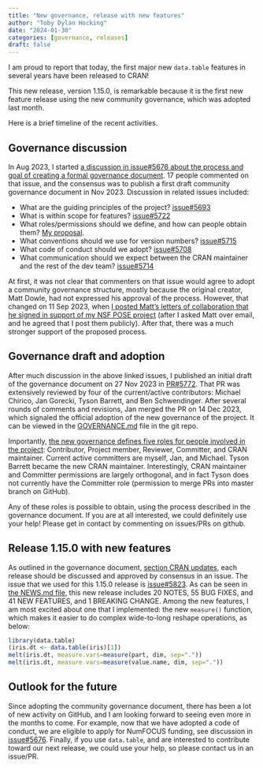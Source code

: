 ```yaml
---
title: "New governance, release with new features"
author: "Toby Dylan Hocking"
date: "2024-01-30"
categories: [governance, releases]
draft: false
---
```


I am proud to report that today, the first major new `data.table`
features in several years have been released to CRAN!

This new release, version 1.15.0, is remarkable because it is the
first new feature release using the new community governance, which
was adopted last month.

Here is a brief timeline of the recent activities.

## Governance discussion

In Aug 2023, I started [a discussion in issue#5676 about the process
and goal of creating a formal governance
document](https://github.com/Rdatatable/data.table/issues/5676). 17
people commented on that issue, and the consensus was to publish a
first draft community governance document in Nov 2023. Discussion in
related issues included:

* What are the guiding principles of the project? [issue#5693](https://github.com/Rdatatable/data.table/issues/5693)
* What is within scope for features? [issue#5722](https://github.com/Rdatatable/data.table/issues/5722)
* What roles/permissions should we define, and how can people obtain
  them? [My proposal](https://github.com/Rdatatable/data.table/issues/5676#issuecomment-1778507769).
* What conventions should we use for version numbers?
  [issue#5715](https://github.com/Rdatatable/data.table/issues/5715)
* What code of conduct should we adopt? [issue#5708](https://github.com/Rdatatable/data.table/issues/5708)
* What communication should we expect between the CRAN maintainer and
  the rest of the dev team?
  [issue#5714](https://github.com/Rdatatable/data.table/issues/5714)
  
At first, it was not clear that commenters on that issue would agree
to adopt a community governance structure, mostly because the original
creator, Matt Dowle, had not expressed his approval of the process.
However, that changed on 11 Sep 2023, when [I posted Matt's letters of
collaboration that he signed in support of my NSF POSE
project](https://github.com/Rdatatable/data.table/issues/5676#issuecomment-1714888990)
(after I asked Matt over email, and he agreed that I post them
publicly). After that, there was a much stronger support of the
proposed process.

## Governance draft and adoption

After much discussion in the above linked issues, I published an
initial draft of the governance document on 27 Nov 2023 in
[PR#5772](https://github.com/Rdatatable/data.table/pull/5772). That PR
was extensively reviewed by four of the current/active contributors:
Michael Chirico, Jan Gorecki, Tyson Barrett, and Ben
Schwendinger. After several rounds of comments and revisions, Jan
merged the PR on 14 Dec 2023, which signaled the official adoption of
the new governance of the project. It can be viewed in the
[GOVERNANCE.md](https://github.com/Rdatatable/data.table/blob/master/GOVERNANCE.md)
file in the git repo.

Importantly, [the new governance defines five roles for people
involved in the
project](https://github.com/Rdatatable/data.table/blob/master/GOVERNANCE.md#roles):
Contributor, Project member, Reviewer, Committer, and CRAN maintainer.
Current active committers are myself, Jan, and Michael.  Tyson Barrett
became the new CRAN maintainer. Interestingly, CRAN maintainer and
Committer permissions are largely orthogonal, and in fact Tyson does
not currently have the Committer role (permission to merge PRs into
master branch on GitHub).

Any of these roles is possible to obtain, using the process described
in the governance document. If you are at all interested, we could
definitely use your help! Please get in contact by commenting on
issues/PRs on github.

## Release 1.15.0 with new features

As outlined in the governance document, [section CRAN
updates](https://github.com/Rdatatable/data.table/blob/master/GOVERNANCE.md#cran-updates),
each release should be discussed and approved by consensus in an
issue.  The issue that we used for this 1.15.0 release is
[issue#5823](https://github.com/Rdatatable/data.table/issues/5823).
As can be seen in [the NEWS.md
file](https://github.com/Rdatatable/data.table/blob/master/NEWS.md),
this new release includes 20 NOTES, 55 BUG FIXES, and 41 NEW FEATURES,
and 1 BREAKING CHANGE. Among the new features, I am most excited about
one that I implemented: the new `measure()` function, which makes it
easier to do complex wide-to-long reshape operations, as below:

```r
library(data.table)
(iris.dt <- data.table(iris)[1])
melt(iris.dt, measure.vars=measure(part, dim, sep="."))
melt(iris.dt, measure.vars=measure(value.name, dim, sep="."))
```

## Outlook for the future

Since adopting the community governance document, there has been a lot
of new activity on GitHub, and I am looking forward to seeing even
more in the months to come.  For example, now that we have adopted a
code of conduct, we are eligible to apply for NumFOCUS funding, see
discussion in
[issue#5676](https://github.com/Rdatatable/data.table/issues/5675).
Finally, if you use `data.table`, and are interested to contribute
toward our next release, we could use your help, so please contact us
in an issue/PR.

